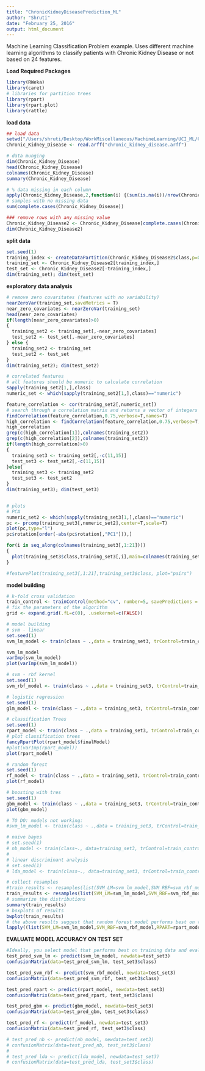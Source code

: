 ```yaml
---
title: "ChronicKidneyDiseasePrediction_ML"
author: "Shruti"
date: "February 25, 2016"
output: html_document
---
```


Machine Learning Classification Problem example. Uses different machine learning algorithms to classify patients with Chronic Kidney Disease or not based on 24 features.

**Load Required Packages**
```r
library(RWeka)
library(caret)
# libraries for partition trees
library(rpart)
library(rpart.plot)
library(rattle)
```

**load data** 
```r
## load data
setwd("/Users/shruti/Desktop/WorkMiscellaneous/MachineLearning/UCI_ML/Chronic_Kidney_Disease")
Chronic_Kidney_Disease <- read.arff("chronic_kidney_disease.arff")

# data munging
dim(Chronic_Kidney_Disease)
head(Chronic_Kidney_Disease)
colnames(Chronic_Kidney_Disease)
summary(Chronic_Kidney_Disease)

# % data missing in each column
apply(Chronic_Kidney_Disease,2,function(i) {(sum(is.na(i))/nrow(Chronic_Kidney_Disease))*100})
# samples with no missing data
sum(complete.cases(Chronic_Kidney_Disease))

### remove rows with any missing value
Chronic_Kidney_Disease2 <- Chronic_Kidney_Disease[complete.cases(Chronic_Kidney_Disease),]
dim(Chronic_Kidney_Disease2)
```

**split data**
```r
set.seed(1)
training_index <- createDataPartition(Chronic_Kidney_Disease2$class,p=0.8,list=F)
training_set <- Chronic_Kidney_Disease2[training_index,]
test_set <- Chronic_Kidney_Disease2[-training_index,]
dim(training_set); dim(test_set)
```

**exploratory data analysis**
```r
# remove zero covaritates (features with no variability)
nearZeroVar(training_set,saveMetrics = T)
near_zero_covariates <- nearZeroVar(training_set)
head(near_zero_covariates)
if(length(near_zero_covariates)>0)
{
  training_set2 <- training_set[,-near_zero_covariates]
  test_set2 <- test_set[,-near_zero_covariates]
} else {
  training_set2 <- training_set
  test_set2 <- test_set
}
dim(training_set2); dim(test_set2)

# correlated features
# all features should be numeric to calculate correlation
sapply(training_set2[1,],class)
numeric_set <- which(sapply(training_set2[1,],class)=="numeric")

feature_correlation <- cor(training_set2[,numeric_set])
# search through a correlation matrix and returns a vector of integers corresponding to columns to remove to reduce pair-wise correlations.
findCorrelation(feature_correlation,0.75,verbose=T,names=T)
high_correlation <- findCorrelation(feature_correlation,0.75,verbose=T,names=T)
high_correlation
grep(c(high_correlation[1]),colnames(training_set2))
grep(c(high_correlation[2]),colnames(training_set2))
if(length(high_correlation)>0)
{
  training_set3 <- training_set2[,-c(11,15)]
  test_set3 <- test_set2[,-c(11,15)]
}else{
  training_set3 <- training_set2
  test_set3 <- test_set2
}
dim(training_set3); dim(test_set3)


# plots
# PCA
numeric_set2 <- which(sapply(training_set3[1,],class)=="numeric")
pc <- prcomp(training_set3[,numeric_set2],center=T,scale=T)
plot(pc,type="l")
pc$rotation[order(-abs(pc$rotation[,"PC1"])),]

for(i in seq_along(colnames(training_set3[,1:21])))
{
  plot(training_set3$class,training_set3[,i],main=colnames(training_set3)[i])
}

#featurePlot(training_set3[,1:21],training_set3$class, plot="pairs")
```

**model building**
```r
# k-fold cross validation
train_control <- trainControl(method="cv", number=5, savePredictions = T)
# fix the parameters of the algorithm
grid <- expand.grid(.fL=c(0), .usekernel=c(FALSE))

# model building
# svm - linear
set.seed(1)
svm_lm_model <- train(class ~ .,data = training_set3, trControl=train_control, method = "svmLinear")

svm_lm_model
varImp(svm_lm_model)
plot(varImp(svm_lm_model))

# svm - rbf kernel
set.seed(1)
svm_rbf_model <- train(class ~ .,data = training_set3, trControl=train_control, method = "svmRadial")

# logistic regression
set.seed(1)
glm_model <- train(class ~ .,data = training_set3, trControl=train_control, method = "glm",family=binomial)

# classification Trees
set.seed(1)
rpart_model <- train(class ~ .,data = training_set3, trControl=train_control, method = "rpart")
# plot classification trees
fancyRpartPlot(rpart_model$finalModel)
#plot(varImp(rpart_model))
plot(rpart_model)

# random forest
set.seed(1)
rf_model <- train(class ~ .,data = training_set3, trControl=train_control, method = "rf",prox=T)
plot(rf_model)

# boosting with tres
set.seed(1)
gbm_model <- train(class ~ .,data = training_set3, trControl=train_control, method = "gbm", verbose=F)
plot(gbm_model)

# TO DO: models not working:
#svm_lm_model <- train(class ~ .,data = training_set3, trControl=train_control, method = "svmLinear",preProcess = c("center", "scale","pca"))

# naive bayes
# set.seed(1)
# nb_model <- train(class~., data=training_set3, trControl=train_control, method="nb", tuneGrid=grid)
# 
# linear discriminant analysis
# set.seed(1)
# lda_model <- train(class~., data=training_set3, trControl=train_control, method="lda")

# collect resamples
#train_results <- resamples(list(SVM_LM=svm_lm_model,SVM_RBF=svm_rbf_model,RPART=rpart_model,GBM=gbm_model,RF=rf_model,NB=nb_model,LDA=lda_model,glm_model))
train_results <- resamples(list(SVM_LM=svm_lm_model,SVM_RBF=svm_rbf_model,RPART=rpart_model,GBM=gbm_model,RF=rf_model,GLM=glm_model))
# summarize the distributions
summary(train_results)
# boxplots of results
bwplot(train_results)
# the above results suggest that random forest model performs best on the training data.
lapply((list(SVM_LM=svm_lm_model,SVM_RBF=svm_rbf_model,RPART=rpart_model,GBM=gbm_model,RF=rf_model,GLM=glm_model)),varImp)
```

**EVALUATE MODEL ACCURACY ON TEST SET**
```r
#Ideally, you select model that performs best on training data and evaluate on test set. I am doing for all models just for illustration 
test_pred_svm_lm <- predict(svm_lm_model, newdata=test_set3)
confusionMatrix(data=test_pred_svm_lm, test_set3$class)

test_pred_svm_rbf <- predict(svm_rbf_model, newdata=test_set3)
confusionMatrix(data=test_pred_svm_rbf, test_set3$class)

test_pred_rpart <- predict(rpart_model, newdata=test_set3)
confusionMatrix(data=test_pred_rpart, test_set3$class)

test_pred_gbm <- predict(gbm_model, newdata=test_set3)
confusionMatrix(data=test_pred_gbm, test_set3$class)

test_pred_rf <- predict(rf_model, newdata=test_set3)
confusionMatrix(data=test_pred_rf, test_set3$class)

# test_pred_nb <- predict(nb_model, newdata=test_set3)
# confusionMatrix(data=test_pred_nb, test_set3$class)
# 
# test_pred_lda <- predict(lda_model, newdata=test_set3)
# confusionMatrix(data=test_pred_lda, test_set3$class)
```

